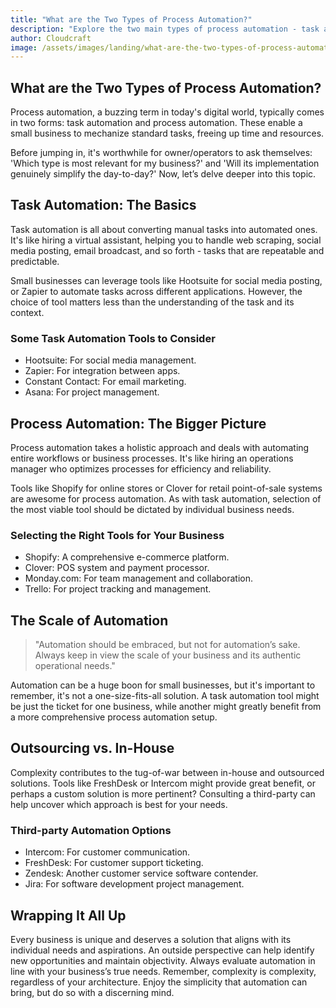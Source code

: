 ```yaml
---
title: "What are the Two Types of Process Automation?"
description: "Explore the two main types of process automation - task automation and process automation - and discover which is more suitable for your small business."
author: Cloudcraft
image: /assets/images/landing/what-are-the-two-types-of-process-automation.jpg
---
```


## What are the Two Types of Process Automation?

Process automation, a buzzing term in today's digital world, typically comes in two forms: task automation and process automation. These enable a small business to mechanize standard tasks, freeing up time and resources. 

Before jumping in, it's worthwhile for owner/operators to ask themselves: 'Which type is most relevant for my business?' and 'Will its implementation genuinely simplify the day-to-day?' Now, let’s delve deeper into this topic.

<ServicesBlurb />

## Task Automation: The Basics

Task automation is all about converting manual tasks into automated ones. It's like hiring a virtual assistant, helping you to handle web scraping, social media posting, email broadcast, and so forth - tasks that are repeatable and predictable.

Small businesses can leverage tools like Hootsuite for social media posting, or Zapier to automate tasks across different applications. However, the choice of tool matters less than the understanding of the task and its context.

### Some Task Automation Tools to Consider

 * Hootsuite: For social media management.
 * Zapier: For integration between apps.
 * Constant Contact: For email marketing.
 * Asana: For project management.

## Process Automation: The Bigger Picture

Process automation takes a holistic approach and deals with automating entire workflows or business processes. It's like hiring an operations manager who optimizes processes for efficiency and reliability.

Tools like Shopify for online stores or Clover for retail point-of-sale systems are awesome for process automation. As with task automation, selection of the most viable tool should be dictated by individual business needs.

### Selecting the Right Tools for Your Business

 * Shopify: A comprehensive e-commerce platform.
 * Clover: POS system and payment processor.
 * Monday.com: For team management and collaboration.
 * Trello: For project tracking and management.

<GetStartedBlurb />

## The Scale of Automation

<blockquote>
"Automation should be embraced, but not for automation’s sake. Always keep in view the scale of your business and its authentic operational needs."
</blockquote>

Automation can be a huge boon for small businesses, but it's important to remember, it's not a one-size-fits-all solution. A task automation tool might be just the ticket for one business, while another might greatly benefit from a more comprehensive process automation setup.

## Outsourcing vs. In-House

Complexity contributes to the tug-of-war between in-house and outsourced solutions. Tools like FreshDesk or Intercom might provide great benefit, or perhaps a custom solution is more pertinent? Consulting a third-party can help uncover which approach is best for your needs.

### Third-party Automation Options

 * Intercom: For customer communication.
 * FreshDesk: For customer support ticketing.
 * Zendesk: Another customer service software contender.
 * Jira: For software development project management.

## Wrapping It All Up 

Every business is unique and deserves a solution that aligns with its individual needs and aspirations. An outside perspective can help identify new opportunities and maintain objectivity. Always evaluate automation in line with your business’s true needs. Remember, complexity is complexity, regardless of your architecture. Enjoy the simplicity that automation can bring, but do so with a discerning mind.